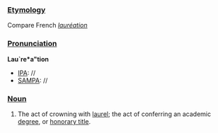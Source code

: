 ===[[Etymology]]===
Compare French ''[[lauréation]]''
===[[Pronunciation]]===
'''Lau`re*a"tion'''
*[[IPA]]: //
*[[SAMPA]]: //
===[[Noun]]===
#The act of crowning with [[laurel]]; the act of conferring an academic [[degree]], or [[honorary title]].